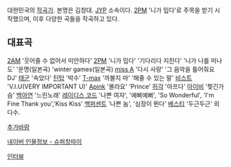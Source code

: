 대한민국의 [[작곡가]]. 본명은 김창대. [[JYP]] 소속이다.
[[2PM]] '니가 밉다'로 주목을 받기 시작했으며, 이후 다양한 곡들을 작곡하고 있다.


== 대표곡 ==
[[2AM]] '웃어줄 수 없어서 미안하다'
[[2PM]] '니가 밉다' '기다리다 지친다' '니가 나를 떠나도' '운명(일본곡) 'winter games(일본곡)
[[miss A]] '다시 사랑' '그 음악을 틀어줘요 DJ'
[[태군]] '속았다'
[[틴탑]] '박수'
[[T-max]] '까불지 마' '해줄 수 있는 말'
[[비스트]] 'V.I.U(VERY IMPORTANT U)'
[[Apink]] '몰라요' 'Prince'
[[허각]] '아프다'
[[아이비]] '찢긴가슴'
[[백아연]] '느린노래'
[[레이디스 코드]] '나쁜 여자', '예뻐예뻐', 'So Wonderful', 'I'm Fine Thank you','Kiss Kiss'
[[백퍼센트]] '나쁜 놈', '심장이 뛴다'
[[베스티]] '두근두근'
외 다수.

[[추가바람]]

[http://people.search.naver.com/search.naver?where=nexearch&query=%EC%8A%88%ED%8D%BC%EC%B0%BD%EB%94%B0%EC%9D%B4&sm=tab_etc&ie=utf8&key=PeopleService&os=176302 네이버 인물정보 - 슈퍼창따이]

[http://osen.mt.co.kr/article/G1008310178 인터뷰]

